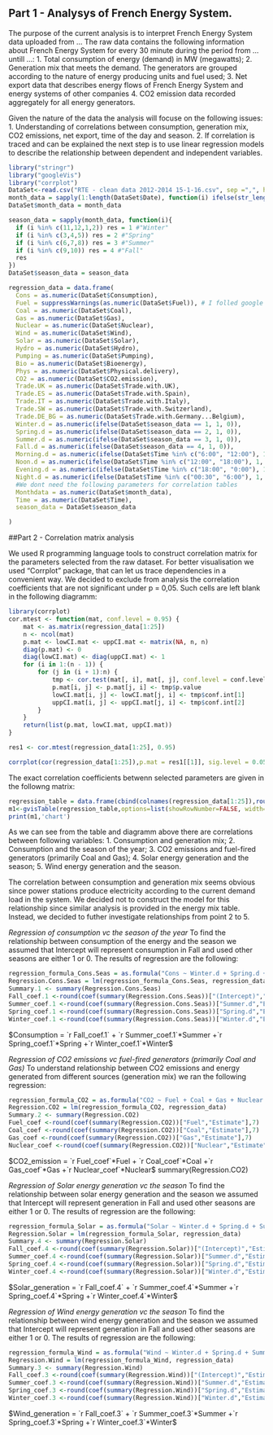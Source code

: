 



## Part 1 - Analysys of French Energy System.

The purpose of the current analysis is to interpret French Energy System data uploaded from ... The raw data contains the following information about French Energy System for every 30 minute during the period from ... untill ...:
1. Total consumption of energy (demand) in MW (megawatts); 
2. Generation mix that meets the demand. The generators are grouped according to the nature of energy producing units and fuel used;
3. Net export data that describes energy flows of French Energy System and energy systems of other companies
4. CO2 emission data recorded aggregately for all energy generators.


Given the nature of the data the analysis will focuse on the following issues:
1. Understanding of correlations between consumption, generation mix, CO2 emissions, net export, time of the day and season.
2. If correlation is traced and can be explained the next step is to use linear regression models to describe the relationship between dependent and independent variables.



```r
library("stringr")
library("googleVis")
library("corrplot")
DataSet<-read.csv("RTE - clean data 2012-2014 15-1-16.csv", sep =",", header=TRUE)
month_data = sapply(1:length(DataSet$Date), function(i) ifelse(str_length(DataSet$Date[i]) > 6, as.numeric(str_split(DataSet$Date[i], "/")[[1]][1]), NA))
DataSet$month_data = month_data

season_data = sapply(month_data, function(i){
  if (i %in% c(11,12,1,2)) res = 1 #"Winter"
  if (i %in% c(3,4,5)) res = 2 #"Spring"
  if (i %in% c(6,7,8)) res = 3 #"Summer"
  if (i %in% c(9,10)) res = 4 #"Fall"
  res
})
DataSet$season_data = season_data
```


```r
regression_data = data.frame(
  Cons = as.numeric(DataSet$Consumption), 
  Fuel = suppressWarnings(as.numeric(DataSet$Fuel)), # I folled google advice
  Coal = as.numeric(DataSet$Coal),
  Gas = as.numeric(DataSet$Gas),
  Nuclear = as.numeric(DataSet$Nuclear),
  Wind = as.numeric(DataSet$Wind),
  Solar = as.numeric(DataSet$Solar),
  Hydro = as.numeric(DataSet$Hydro),
  Pumping = as.numeric(DataSet$Pumping),
  Bio = as.numeric(DataSet$Bioenergy),
  Phys = as.numeric(DataSet$Physical.delivery),
  CO2 = as.numeric(DataSet$CO2.emission),
  Trade.UK = as.numeric(DataSet$Trade.with.UK),
  Trade.ES = as.numeric(DataSet$Trade.with.Spain),
  Trade.IT = as.numeric(DataSet$Trade.with.Italy),
  Trade.SW = as.numeric(DataSet$Trade.with.Switzerland),
  Trade.DE_BG = as.numeric(DataSet$Trade.with.Germany...Belgium),
  Winter.d = as.numeric(ifelse(DataSet$season_data == 1, 1, 0)),
  Spring.d = as.numeric(ifelse(DataSet$season_data == 2, 1, 0)),
  Summer.d = as.numeric(ifelse(DataSet$season_data == 3, 1, 0)),
  Fall.d = as.numeric(ifelse(DataSet$season_data == 4, 1, 0)),
  Morning.d = as.numeric(ifelse(DataSet$Time %in% c("6:00", "12:00"), 1, 0)),
  Noon.d = as.numeric(ifelse(DataSet$Time %in% c("12:00", "18:00"), 1, 0)),
  Evening.d = as.numeric(ifelse(DataSet$Time %in% c("18:00", "0:00"), 1, 0)),
  Night.d = as.numeric(ifelse(DataSet$Time %in% c("00:30", "6:00"), 1, 0)),
  #We dont need the following parameters for correlation tables
  Monthdata = as.numeric(DataSet$month_data),
  Time = as.numeric(DataSet$Time),
  season_data = DataSet$season_data

)
```


##Part 2 - Correlation matrix analysis

We used R programming language tools to construct correlation matrix for the parameters selected from the raw dataset. For better visualisation we used "Corrplot" package, that can let us trace dependencies in a convenient way. We decided to exclude from analysis the correlation coefficients that are not significant under p = 0,05. Such cells are left blank in the following diagramm: 


```r
library(corrplot)
cor.mtest <- function(mat, conf.level = 0.95) {
    mat <- as.matrix(regression_data[1:25])
    n <- ncol(mat)
    p.mat <- lowCI.mat <- uppCI.mat <- matrix(NA, n, n)
    diag(p.mat) <- 0
    diag(lowCI.mat) <- diag(uppCI.mat) <- 1
    for (i in 1:(n - 1)) {
        for (j in (i + 1):n) {
            tmp <- cor.test(mat[, i], mat[, j], conf.level = conf.level)
            p.mat[i, j] <- p.mat[j, i] <- tmp$p.value
            lowCI.mat[i, j] <- lowCI.mat[j, i] <- tmp$conf.int[1]
            uppCI.mat[i, j] <- uppCI.mat[j, i] <- tmp$conf.int[2]
        }
    }
    return(list(p.mat, lowCI.mat, uppCI.mat))
}

res1 <- cor.mtest(regression_data[1:25], 0.95)

corrplot(cor(regression_data[1:25]),p.mat = res1[[1]], sig.level = 0.05,insig = "blank", method = "circle", type="lower", order="original", tl.col="black", tl.srt=90)
```

The exact correlation coefficients betwenn selected parameters are given in the followng matrix:
 
```r
regression_table = data.frame(cbind(colnames(regression_data[1:25]),round(cor(regression_data[1:25]),2)))
m1<-gvisTable(regression_table,options=list(showRowNumber=FALSE, width=1920, height=min(400,27*(nrow(regression_table)+1)),allowHTML=TRUE,page='disable'))
print(m1,'chart')
```

As we can see from the table and diagramm above there are correlations between following variables: 
1. Consumption and generation mix;
2. Consumption and the season of the year;
3. CO2 emissions and fuel-fired generators (primarily Coal and Gas);
4. Solar energy generation and the season;
5. Wind energy generation and the season.

The correlation between consumption and generation mix seems obvious since power stations produce electricity according to the current demand load in the system. We decided not to construct the model for this relationship since similar analysis is provided in the energy mix table. Instead, we decided to futher investigate relationships from point 2 to 5.


*Regression of consumption vc the season of the year*
To find the relationship between consumption of the energy and the season we assumed that Intercept will represent consumption in Fall and used other seasons are either 1 or 0.
The results of regression are the following:
```r
regression_formula_Cons.Seas = as.formula("Cons ~ Winter.d + Spring.d + Summer.d")
Regression.Cons.Seas = lm(regression_formula_Cons.Seas, regression_data)
Summary.1 <- summary(Regression.Cons.Seas)
Fall_coef.1 <-round(coef(summary(Regression.Cons.Seas))["(Intercept)","Estimate"])
Summer_coef.1 <-round(coef(summary(Regression.Cons.Seas))["Summer.d","Estimate"])
Spring_coef.1 <-round(coef(summary(Regression.Cons.Seas))["Spring.d","Estimate"])
Winter_coef.1 <-round(coef(summary(Regression.Cons.Seas))["Winter.d","Estimate"])
```
$Consumption = `r Fall_coef.1` + `r Summer_coef.1`*Summer +`r Spring_coef.1`*Spring +`r Winter_coef.1`*Winter$

*Regression of CO2 emissions vc fuel-fired generators (primarily Coal and Gas)*
To understand relationship between CO2 emissions and energy generated from different sources (generation mix) we ran the following regression:
```r
regression_formula_CO2 = as.formula("CO2 ~ Fuel + Coal + Gas + Nuclear -1")
Regression.CO2 = lm(regression_formula_CO2, regression_data)
Summary.2 <- summary(Regression.CO2)
Fuel_coef <-round(coef(summary(Regression.CO2))["Fuel","Estimate"],7)
Coal_coef <-round(coef(summary(Regression.CO2))["Coal","Estimate"],7)
Gas_coef <-round(coef(summary(Regression.CO2))["Gas","Estimate"],7)
Nuclear_coef <-round(coef(summary(Regression.CO2))["Nuclear","Estimate"],7)
```
$CO2_emission = `r Fuel_coef`*Fuel + `r Coal_coef`*Coal +`r Gas_coef`*Gas +`r Nuclear_coef`*Nuclear$
summary(Regression.CO2)

*Regression of Solar energy generation vc the season*
To find the relationship between solar energy generation and the season we assumed that Intercept will represent generation in Fall and used other seasons are either 1 or 0.
The results of regression are the following:
```r
regression_formula_Solar = as.formula("Solar ~ Winter.d + Spring.d + Summer.d")
Regression.Solar = lm(regression_formula_Solar, regression_data)
Summary.4 <- summary(Regression.Solar)
Fall_coef.4 <-round(coef(summary(Regression.Solar))["(Intercept)","Estimate"])
Summer_coef.4 <-round(coef(summary(Regression.Solar))["Summer.d","Estimate"])
Spring_coef.4 <-round(coef(summary(Regression.Solar))["Spring.d","Estimate"])
Winter_coef.4 <-round(coef(summary(Regression.Solar))["Winter.d","Estimate"])
```

$Solar_generation = `r Fall_coef.4` + `r Summer_coef.4`*Summer +`r Spring_coef.4`*Spring +`r Winter_coef.4`*Winter$


*Regression of Wind energy generation vc the season*
To find the relationship between wind energy generation and the season we assumed that Intercept will represent generation in Fall and used other seasons are either 1 or 0.
The results of regression are the following:
```r
regression_formula_Wind = as.formula("Wind ~ Winter.d + Spring.d + Summer.d")
Regression.Wind = lm(regression_formula_Wind, regression_data)
Summary.3 <- summary(Regression.Wind)
Fall_coef.3 <-round(coef(summary(Regression.Wind))["(Intercept)","Estimate"])
Summer_coef.3 <-round(coef(summary(Regression.Wind))["Summer.d","Estimate"])
Spring_coef.3 <-round(coef(summary(Regression.Wind))["Spring.d","Estimate"])
Winter_coef.3 <-round(coef(summary(Regression.Wind))["Winter.d","Estimate"])
```
$Wind_generation = `r Fall_coef.3` + `r Summer_coef.3`*Summer +`r Spring_coef.3`*Spring +`r Winter_coef.3`*Winter$


 

